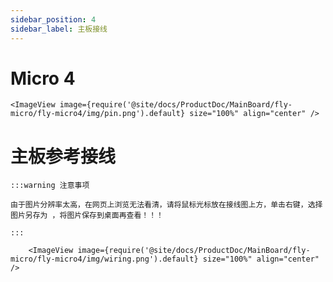 ```yaml
---
sidebar_position: 4
sidebar_label: 主板接线
---
```




# Micro 4

    <ImageView image={require('@site/docs/ProductDoc/MainBoard/fly-micro/fly-micro4/img/pin.png').default} size="100%" align="center" />


# 主板参考接线

    :::warning 注意事项

    由于图片分辨率太高，在网页上浏览无法看清，请将鼠标光标放在接线图上方，单击右键，选择图片另存为 ，将图片保存到桌面再查看！！！

    :::

        <ImageView image={require('@site/docs/ProductDoc/MainBoard/fly-micro/fly-micro4/img/wiring.png').default} size="100%" align="center" />
